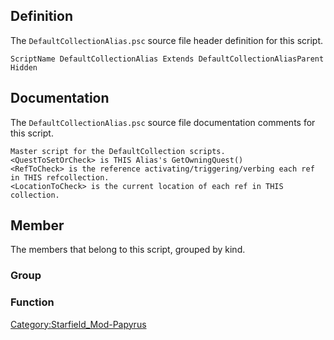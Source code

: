 {{Script_Object_Summary
| title = DefaultCollectionAlias
| name = [[SFM:Script-DefaultCollectionAlias|DefaultCollectionAlias]]
| extends = [[SFM:Script-DefaultCollectionAliasParent|DefaultCollectionAliasParent]] → [[SFM:Script-RefCollectionAlias|RefCollectionAlias]] → [[SFM:Script-Alias|Alias]] → [[SFM:Script-ScriptObject|ScriptObject]]
| flags = Hidden
}}


== Definition ==
The <code>DefaultCollectionAlias.psc</code> source file header definition for this script.

<source lang="papyrus">
ScriptName DefaultCollectionAlias Extends DefaultCollectionAliasParent Hidden
</source>


== Documentation ==
The <code>DefaultCollectionAlias.psc</code> source file documentation comments for this script.

<source>
Master script for the DefaultCollection scripts.
<QuestToSetOrCheck> is THIS Alias's GetOwningQuest()
<RefToCheck> is the reference activating/triggering/verbing each ref in THIS refcollection.
<LocationToCheck> is the current location of each ref in THIS collection.
</source>


== Member ==
The members that belong to this script, grouped by kind.

=== Group ===
{{Script_Object_Member_Summary
| title = RefToCheck_Optional_Properties
| script = [[SFM:Script-DefaultCollectionAlias|DefaultCollectionAlias]]
| name = [[SFM:Script-DefaultCollectionAlias/RefToCheck_Optional_Properties|RefToCheck_Optional_Properties]]
| kind = Group
| documentation = **************************************************************************************************************
*************************	   <BEGIN> RefToCheck And LocationToCheck Properties	  *************************
**************************************************************************************************************
}}

{{Script_Object_Member_Summary
| title = LocationToCheck_Optional_Properties
| script = [[SFM:Script-DefaultCollectionAlias|DefaultCollectionAlias]]
| name = [[SFM:Script-DefaultCollectionAlias/LocationToCheck_Optional_Properties|LocationToCheck_Optional_Properties]]
| kind = Group
}}

=== Function ===
{{Script_Object_Member_Summary
| title = GetPlayerOnly
| script = [[SFM:Script-DefaultCollectionAlias|DefaultCollectionAlias]]
| name = [[SFM:Script-DefaultCollectionAlias/GetPlayerOnly|GetPlayerOnly]]
| kind = Function
| returns = bool
| documentation = OVERRIDEN PARENT FUNCTONS
These function should usually return the value of the child script's property of the same name.
(We do this because different children will want different default values for that property and so need to define the property on themselves, but we want all the functions to live on the inital ancestor parent script.)
}}

{{Script_Object_Member_Summary
| title = GetReferencesToCheckAgainst
| script = [[SFM:Script-DefaultCollectionAlias|DefaultCollectionAlias]]
| name = [[SFM:Script-DefaultCollectionAlias/GetReferencesToCheckAgainst|GetReferencesToCheckAgainst]]
| kind = Function
| returns = ObjectReference[]
}}

{{Script_Object_Member_Summary
| title = GetAliasesToCheckAgainst
| script = [[SFM:Script-DefaultCollectionAlias|DefaultCollectionAlias]]
| name = [[SFM:Script-DefaultCollectionAlias/GetAliasesToCheckAgainst|GetAliasesToCheckAgainst]]
| kind = Function
| returns = ReferenceAlias[]
}}

{{Script_Object_Member_Summary
| title = GetFactionsToCheckAgainst
| script = [[SFM:Script-DefaultCollectionAlias|DefaultCollectionAlias]]
| name = [[SFM:Script-DefaultCollectionAlias/GetFactionsToCheckAgainst|GetFactionsToCheckAgainst]]
| kind = Function
| returns = Faction[]
}}

{{Script_Object_Member_Summary
| title = GetLocationsToCheckAgainst
| script = [[SFM:Script-DefaultCollectionAlias|DefaultCollectionAlias]]
| name = [[SFM:Script-DefaultCollectionAlias/GetLocationsToCheckAgainst|GetLocationsToCheckAgainst]]
| kind = Function
| returns = Location[]
}}

{{Script_Object_Member_Summary
| title = GetLocationAliasesToCheckAgainst
| script = [[SFM:Script-DefaultCollectionAlias|DefaultCollectionAlias]]
| name = [[SFM:Script-DefaultCollectionAlias/GetLocationAliasesToCheckAgainst|GetLocationAliasesToCheckAgainst]]
| kind = Function
| returns = LocationAlias[]
}}

{{Script_Object_Member_Summary
| title = GetLocationMatchIfChild
| script = [[SFM:Script-DefaultCollectionAlias|DefaultCollectionAlias]]
| name = [[SFM:Script-DefaultCollectionAlias/GetLocationMatchIfChild|GetLocationMatchIfChild]]
| kind = Function
| returns = bool
}}


[[Category:Starfield_Mod-Papyrus]]
